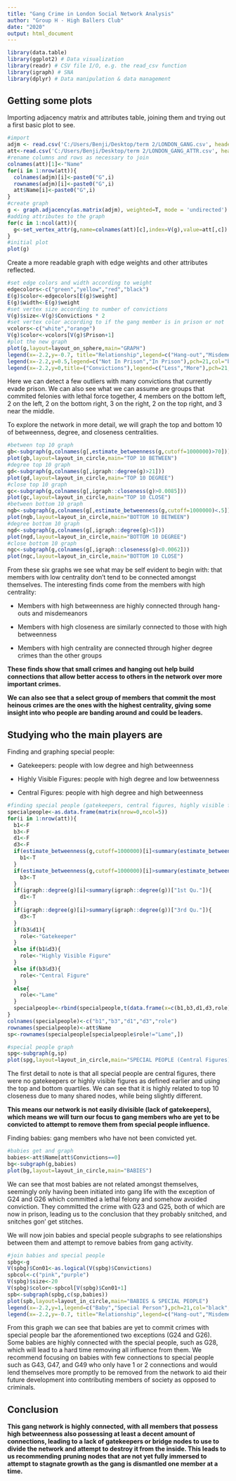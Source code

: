 ---
title: "Gang Crime in London Social Network Analysis"
author: "Group H - High Ballers Club"
date: "2020"
output: html_document
---

```{r setup, include=FALSE}
library(data.table)
library(ggplot2) # Data visualization
library(readr) # CSV file I/O, e.g. the read_csv function
library(igraph) # SNA
library(dplyr) # Data manipulation & data management
```

## Getting some plots
Importing adjacency matrix and attributes table, joining them and trying out a first basic plot to see.
```{r}
#import
adjm <- read.csv('C:/Users/Benji/Desktop/term 2/LONDON_GANG.csv', header=T)
att<-read.csv('C:/Users/Benji/Desktop/term 2/LONDON_GANG_ATTR.csv', header=T)
#rename columns and rows as necessary to join
colnames(att)[1]<-"Name"
for(i in 1:nrow(att)){
  colnames(adjm)[i]<-paste0("G",i)
  rownames(adjm)[i]<-paste0("G",i)
  att$Name[i]<-paste0("G",i)
}
#create graph
g <- graph.adjacency(as.matrix(adjm), weighted=T, mode = 'undirected')
#adding attributes to the graph
for(c in 1:ncol(att)){
  g<-set_vertex_attr(g,name=colnames(att)[c],index=V(g),value=att[,c])
}
#initial plot
plot(g)
```

Create a more readable graph with edge weights and other attributes reflected.

```{r}
#set edge colors and width according to weight
edgecolors<-c("green","yellow","red","black")
E(g)$color<-edgecolors[E(g)$weight]
E(g)$width<-E(g)$weight
#set vertex size according to number of convictions
V(g)$size<-V(g)$Convictions * 2
#set vertex color according to if the gang member is in prison or not
vcolors<-c("white","orange")
V(g)$color<-vcolors[V(g)$Prison+1]
#plot the new graph
plot(g,layout=layout_on_sphere,main="GRAPH")
legend(x=-2.2,y=-0.7, title="Relationship",legend=c("Hang-out","Misdemeanor","Felony","Lethal Felony"),lty=1,lwd=1:4,col=edgecolors)
legend(x=-2.2,y=0.5,legend=c("Not In Prison","In Prison"),pch=21,col="black",pt.bg=vcolors,pt.cex=2)
legend(x=-2.2,y=0,title=("Convictions"),legend=c("Less","More"),pch=21,col="black",pt.bg="white",pt.cex=c(1,3))
```

Here we can detect a few outliers with many convictions that currently evade prison.
We can also see what we can assume are groups that commited felonies with lethal force together, 4 members on the bottom left, 2 on the left, 2 on the bottom right, 3 on the right, 2 on the top right, and 3 near the middle.

To explore the network in more detail, we will graph the top and bottom 10 of betweenness, degree, and closeness centralities.

```{r warning=FALSE}
#between top 10 graph
gb<-subgraph(g,colnames(g[,estimate_betweenness(g,cutoff=1000000)>70]))
plot(gb,layout=layout_in_circle,main="TOP 10 BETWEEN")
#degree top 10 graph
gd<-subgraph(g,colnames(g[,igraph::degree(g)>21]))
plot(gd,layout=layout_in_circle,main="TOP 10 DEGREE")
#close top 10 graph
gc<-subgraph(g,colnames(g[,igraph::closeness(g)>0.0085]))
plot(gc,layout=layout_in_circle,main="TOP 10 CLOSE")
#between bottom 10 graph
ngb<-subgraph(g,colnames(g[,estimate_betweenness(g,cutoff=1000000)<.5]))
plot(ngb,layout=layout_in_circle,main="BOTTOM 10 BETWEEN")
#degree bottom 10 graph
ngd<-subgraph(g,colnames(g[,igraph::degree(g)<5]))
plot(ngd,layout=layout_in_circle,main="BOTTOM 10 DEGREE")
#close bottom 10 graph
ngc<-subgraph(g,colnames(g[,igraph::closeness(g)<0.0062]))
plot(ngc,layout=layout_in_circle,main="BOTTOM 10 CLOSE")
```

From these six graphs we see what may be self evident to begin with: that members with low centrality don't tend to be connected amongst themselves. The interesting finds come from the members with high centrality:

- Members with high betweenness are highly connected through hang-outs and misdemeanors

- Members with high closeness are similarly connected to those with high betweenness

- Members with high centrality are connected through higher degree crimes than the other groups

**These finds show that small crimes and hanging out help build connections that allow better access to others in the network over more important crimes.**

**We can also see that a select group of members that commit the most heinous crimes are the ones with the highest centrality, giving some insight into who people are banding around and could be leaders.**

## Studying who the main players are
Finding and graphing special people:

- Gatekeepers: people with low degree and high betweenness

- Highly Visible Figures: people with high degree and low betweenness

- Central Figures: people with high degree and high betweenness

```{r warning=FALSE}
#finding special people (gatekeepers, central figures, highly visible figures)
specialpeople<-as.data.frame(matrix(nrow=0,ncol=5))
for(i in 1:nrow(att)){
  b1<-F
  b3<-F
  d1<-F
  d3<-F
  if(estimate_betweenness(g,cutoff=1000000)[i]<summary(estimate_betweenness(g,cutoff=1000000))["1st Qu."]){
    b1<-T
  }
  if(estimate_betweenness(g,cutoff=1000000)[i]>summary(estimate_betweenness(g,cutoff=1000000))["3rd Qu."]){
    b3<-T
  }
  if(igraph::degree(g)[i]<summary(igraph::degree(g))["1st Qu."]){
    d1<-T
  }
  if(igraph::degree(g)[i]>summary(igraph::degree(g))["3rd Qu."]){
    d3<-T
  }
  if(b3&d1){
    role<-"Gatekeeper"
  }
  else if(b1&d3){
    role<-"Highly Visible Figure"
  }
  else if(b3&d3){
    role<-"Central Figure"
  }
  else{
    role<-"Lame"
  }
  specialpeople<-rbind(specialpeople,t(data.frame(x=c(b1,b3,d1,d3,role))))
}
colnames(specialpeople)<-c("b1","b3","d1","d3","role")
rownames(specialpeople)<-att$Name
sp<-rownames(specialpeople[specialpeople$role!="Lame",])

#special people graph
spg<-subgraph(g,sp)
plot(spg,layout=layout_in_circle,main="SPECIAL PEOPLE (Central Figures)")
```

The first detail to note is that all special people are central figures, there were no gatekeepers or highly visible figures as defined earlier and using the top and bottom quartiles. We can see that it is highly related to top 10 closeness due to many shared nodes, while being slightly different.

**This means our network is not easily divisible (lack of gatekeepers), which means we will turn our focus to gang members who are yet to be convicted to attempt to remove them from special people influence.**

Finding babies: gang members who have not been convicted yet.

```{r warning=FALSE}
#babies get and graph
babies<-att$Name[att$Convictions==0]
bg<-subgraph(g,babies)
plot(bg,layout=layout_in_circle,main="BABIES")
```

We can see that most babies are not related amongst themselves, seemingly only having been initiated into gang life with the exception of G24 and G26 which committed a lethal felony and somehow avoided conviction. They committed the crime with G23 and G25, both of which are now in prison, leading us to the conclusion that they probably snitched, and snitches gon' get stitches.

We will now join babies and special people subgraphs to see relationships between them and attempt to remove babies from gang activity.

```{r warning=FALSE}
#join babies and special people
spbg<-g
V(spbg)$Con01<-as.logical(V(spbg)$Convictions)
spbcol<-c("pink","purple")
V(spbg)$size<-20
V(spbg)$color<-spbcol[V(spbg)$Con01+1]
spb<-subgraph(spbg,c(sp,babies))
plot(spb,layout=layout_in_circle,main="BABIES & SPECIAL PEOPLE")
legend(x=-2.2,y=1,legend=c("Baby","Special Person"),pch=21,col="black",pt.bg=spbcol,pt.cex=2)
legend(x=-2.2,y=-0.7, title="Relationship",legend=c("Hang-out","Misdemeanor","Felony","Lethal Felony"),lty=1,lwd=1:4,col=edgecolors)
```

From this graph we can see that babies are yet to commit crimes with special people bar the aforementioned two exceptions (G24 and G26). Some babies are highly connected with the special people, such as G28, which will lead to a hard time removing all influence from them. We recommend focusing on babies with few connections to special people such as G43, G47, and G49 who only have 1 or 2 connections and would lend themselves more promptly to be removed from the network to aid their future development into contributing members of society as opposed to criminals.

## Conclusion
**This gang network is highly connected, with all members that possess high betweenness also possessing at least a decent amount of connections, leading to a lack of gatekeepers or bridge nodes to use to divide the network and attempt to destroy it from the inside. This leads to us recommending pruning nodes that are not yet fully immersed to attempt to stagnate growth as the gang is dismantled one member at a time.**